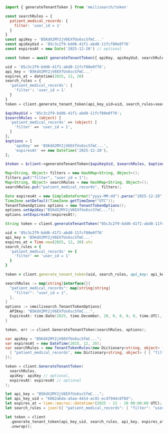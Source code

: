 <CodeGroup>

```javascript JS
import { generateTenantToken } from 'meilisearch/token'

const searchRules = {
  patient_medical_records: {
    filter: 'user_id = 1'
  }
}
const apiKey = 'B5KdX2MY2jV6EXfUs6scSfmC...'
const apiKeyUid = '85c3c2f9-bdd6-41f1-abd8-11fcf80e0f76'
const expiresAt = new Date('2025-12-20') // optional

const token = await generateTenantToken({ apiKey, apiKeyUid, searchRules, expiresAt })
```

```python Python
uid = '85c3c2f9-bdd6-41f1-abd8-11fcf80e0f76';
api_key = 'B5KdX2MY2jV6EXfUs6scSfmC...'
expires_at = datetime(2025, 12, 20)
search_rules = {
  'patient_medical_records': {
    'filter': 'user_id = 1'
  }
}
token = client.generate_tenant_token(api_key_uid=uid, search_rules=search_rules, api_key=api_key, expires_at=expires_at)
```

```php PHP
$apiKeyUid = '85c3c2f9-bdd6-41f1-abd8-11fcf80e0f76';
$searchRules = (object) [
  'patient_medical_records' => (object) [
    'filter' => 'user_id = 1',
  ]
];
$options = [
    'apiKey' => 'B5KdX2MY2jV6EXfUs6scSfmC...',
    'expiresAt' => new DateTime('2025-12-20'),
];

$token = $client->generateTenantToken($apiKeyUid, $searchRules, $options);
```

```java Java
Map<String, Object> filters = new HashMap<String, Object>();
filters.put("filter", "user_id = 1");
Map<String, Object> searchRules = new HashMap<String, Object>();
searchRules.put("patient_medical_records", filters);

Date expiresAt = new SimpleDateFormat("yyyy-MM-dd").parse("2025-12-20");
TimeZone.setDefault(TimeZone.getTimeZone("UTC"));
TenantTokenOptions options = new TenantTokenOptions();
options.setApiKey("B5KdX2MY2jV6EXfUs6scSfmC...");
options.setExpiresAt(expiresAt);

String token = client.generateTenantToken("85c3c2f9-bdd6-41f1-abd8-11fcf80e0f76", searchRules, options);
```

```ruby Ruby
uid = '85c3c2f9-bdd6-41f1-abd8-11fcf80e0f76'
api_key = 'B5KdX2MY2jV6EXfUs6scSfmC...'
expires_at = Time.new(2025, 12, 20).utc
search_rules = {
  'patient_medical_records' => {
    'filter' => 'user_id = 1'
  }
}

token = client.generate_tenant_token(uid, search_rules, api_key: api_key, expires_at: expires_at)
```

```go Go
searchRules := map[string]interface{}{
  "patient_medical_records": map[string]string{
    "filter": "user_id = 1",
  },
}
options := &meilisearch.TenantTokenOptions{
  APIKey: "B5KdX2MY2jV6EXfUs6scSfmC...",
  ExpiresAt: time.Date(2025, time.December, 20, 0, 0, 0, 0, time.UTC),
}

token, err := client.GenerateTenantToken(searchRules, options);
```

```csharp C#
var apiKey = "B5KdX2MY2jV6EXfUs6scSfmC...";
var expiresAt = new DateTime(2025, 12, 20);
var searchRules = new TenantTokenRules(new Dictionary<string, object> {
  { "patient_medical_records", new Dictionary<string, object> { { "filter", "user_id = 1" } } }
});

token = client.GenerateTenantToken(
  searchRules,
  apiKey: apiKey // optional,
  expiresAt: expiresAt // optional
);
```

```rust Rust
let api_key = "B5KdX2MY2jV6EXfUs6scSfmC...";
let api_key_uid = "6062abda-a5aa-4414-ac91-ecd7944c0f8d";
let expires_at = time::macros::datetime!(2025 - 12 - 20 00:00:00 UTC);
let search_rules = json!({ "patient_medical_records": { "filter": "user_id = 1" } });

let token = client
  .generate_tenant_token(api_key_uid, search_rules, api_key, expires_at)
  .unwrap();
```
</CodeGroup>